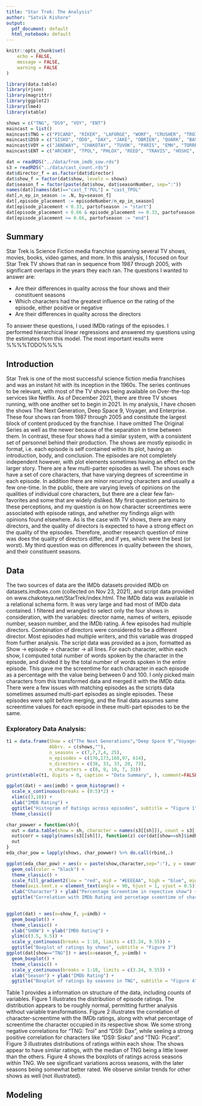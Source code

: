```yaml
---
title: "Star Trek: The Analysis"
author: "Satvik Kishore"
output:
  pdf_document: default
  html_notebook: default
---
```


```r
knitr::opts_chunk$set(
	echo = FALSE,
	message = FALSE,
	warning = FALSE
)

library(data.table)
library(rjson)
library(magrittr)
library(ggplot2)
library(lme4)
library(xtable)

shows = c("TNG", "DS9", "VOY", "ENT")
maincast = list()
maincast$TNG = c("PICARD", "RIKER", "LAFORGE", "WORF", "CRUSHER", "TROI", "DATA", "WESLEY")
maincast$DS9 = c("SISKO", "ODO", "DAX", "JAKE", "OBRIEN", "QUARK", "BASHIR", "KIRA", "WORF")
maincast$VOY = c("JANEWAY", "CHAKOTAY", "TUVOK", "PARIS", "EMH", "TORRES", "KIM", "NEELIX", "KES", "SEVEN")
maincast$ENT = c("ARCHER", "TPOL", "PHLOX", "REED", "TRAVIS", "HOSHI", "TUCKER")

dat = readRDS("../data/from_imdb_sow.rds")
s3 = readRDS("../data/cast_count.rds")
dat$director_f = as.factor(dat$director)
dat$show_f = factor(dat$show, levels = shows)
dat$season_f = factor(paste(dat$show, dat$seasonNumber, sep=":"))
names(dat)[names(dat)=="cast_T'POL"] = "cast_TPOL"
dat[,n_ep_in_season := .N, by=season_f]
dat[,episode_placement := episodeNumber/n_ep_in_season]
dat[episode_placement < 0.33, partofseason := "start"]
dat[episode_placement < 0.66 & episode_placement >= 0.33, partofseason := "middle"]
dat[episode_placement >= 0.66, partofseason := "end"]

```

## Summary  

Star Trek is Science Fiction media franchise spanning several TV shows, movies, books, video games, and more. In this analysis, I focused on four Star Trek TV shows that ran in sequence from 1987 through 2005, with significant overlaps in the years they each ran. The questions I wanted to answer are:  

- Are their differences in quality across the four shows and their constituent seasons
- Which characters had the greatest influence on the rating of the episode, either positive or negative
- Are their differences in quality across the directors

To answer these questions, I used IMDb ratings of the episodes. I performed hierarchical linear regressions and answered my questions using the estimates from this model. The most important results were %%%%TODO%%%%  

## Introduction  

Star Trek is one of the most successful science fiction media franchises and was an instant hit with its inception in the 1960s. The series continues to be relevant, with most of the TV shows being available on Over-the-top services like Netflix. As of December 2021, there are three TV shows running, with one another set to begin in 2021. In my analysis, I have chosen the shows The Next Generation, Deep Space 9, Voyager, and Enterprise. These four shows ran from 1987 through 2005 and constitute the largest block of content produced by the franchise. I have omitted The Original Series as well as the newer because of the separation in time between them. In contrast, these four shows had a similar system, with a consistent set of personnel behind their production. The shows are mostly episodic in format, i.e. each episode is self contained within its plot, having an introduction, body, and conclusion. The episodes are not completely independent however, with plot elements sometimes having an effect on the larger story. There are a few multi-parter episodes as well. The shows each have a set of core characters, that have varying degrees of screentime in each episode. In addition there are minor recurring characters and usually a few one-time. In the public, there are varying levels of opinions on the qualities of individual core characters, but there are a clear few fan-favorites and some that are widely disliked. My first question pertains to these perceptions, and my question is on how character screentimes were associated with episode ratings, and whether my findings align with opinions found elsewhere. As is the case with TV shows, there are many directors, and the quality of directors is expected to have a strong effect on the quality of the episodes. Therefore, another research question of mine was does the quality of directors differ, and if yes, which were the best (or worst). My third question was on differences in quality between the shows, and their constituent seasons. 

## Data  

The two sources of data are the IMDb datasets provided IMDb on datasets.imdbws.com (collected on Nov 23, 2021), and script data provided on www.chakoteya.net/StarTrek/index.html. The IMDb data was available in a relational schema form. It was very large and had most of IMDb data contained. I filtered and wrangled to select only the four shows in consideration, with the variables: director name, names of writers, episode number, season number, and the IMDb rating. A few episodes had multiple directors. Combination of directors were considered to be a different director. Most episodes had multiple writers, and this variable was dropped from further analysis. The script data was provided as a json, formatted as Show -> episode -> character -> all lines. For each character, within each show, I computed total number of words spoken by the character in the episode, and divided it by the total number of words spoken in the entire episode. This gave me the screentime for each character in each episode as a percentage with the value being between 0 and 100. I only picked main characters from this transformed data and merged it with the IMDb data. There were a few issues with matching episodes as the scripts data sometimes assumed multi-part episodes as single episodes. These episodes were split before merging, and the final data assumes same screentime values for each episode in these multi-part episodes to be the same. 

### Exploratory Data Analysis:  

```r
t1 = data.frame(Show = c("The Next Generations","Deep Space 9","Voyager","Enterprise","Total"),
                Abbrv. = c(shows,""),
                n_seasons = c(7,7,7,4, 25),
                n_episodes = c(176,173,168,97, 614),
                n_directors = c(38, 33, 33, 20, 73),
                n_characters = c(8, 9, 10, 7, 33))
print(xtable(t1, digits = 0, caption = "Data Summary", ), comment=FALSE, include.rownames=FALSE)

ggplot(dat) + aes(imdb) + geom_histogram() +
  scale_x_continuous(breaks = (0:5)*2) + 
  xlim(c(3,10)) +
  xlab("IMDB Rating") +
  ggtitle("Histogram of Ratings across episodes", subtitle = "Figure 1") +
  theme_classic()

char_powwer = function(sh){
  out = data.table(show = sh, character = names(s3[[sh]]), count = s3[[sh]])
  out$corr = sapply(names(s3[[sh]]), function(z) cor(dat[show==sh]$imdb, dat[show==sh][[paste0("cast_",z)]]) )
  out
}
eda_char_pow = lapply(shows, char_powwer) %>% do.call(rbind,.)

ggplot(eda_char_pow) + aes(x = paste(show,character,sep=":"), y = count, fill = corr) +
  geom_col(color = "black") + 
  theme_classic() + 
  scale_fill_gradient2(low = "red", mid = "#EEEEAA", high = "blue", midpoint = 0, name = "Correlation") + 
  theme(axis.text.x = element_text(angle = 90, hjust = 1, vjust = 0.5)) + 
  xlab("Character") + ylab("Percentage Screentime in repective show") + 
  ggtitle("Correlation with IMDb Rating and percetage sceentime of characters", subtitle = "Figure 2")
  
```

```r
ggplot(dat) + aes(x=show_f, y=imdb) +
  geom_boxplot() + 
  theme_classic() +
  xlab("SHOW") + ylab("IMDb Rating") + 
  ylim(c(3.5, 9.5)) +
  scale_y_continuous(breaks = 1:10, limits = c(3.24, 9.55)) +
  ggtitle("Boxplot of ratings by shows", subtitle = "Figure 3")
ggplot(dat[show=="TNG"]) + aes(x=season_f, y=imdb) +
  geom_boxplot() +
  theme_classic() +
  scale_y_continuous(breaks = 1:10, limits = c(3.24, 9.55)) +
  xlab("Season") + ylab("IMDb Rating") + 
  ggtitle("Boxplot of ratings by seasons in TNG", subtitle = "Figure 4")
```
Table 1 provides a information on structure of the data, including counts of variables. Figure 1 illustrates the distribution of episode ratings. The distribution appears to be roughly normal, permitting further analysis without variable transformations. Figure 2 illustrates the correlation of character-screentime with the IMDb ratings, along with what percentage of screentime the character occupied in its respective show. We some strong negative correlations for "TNG: Troi" and "DS9: Dax", while seeling a strong positive correlation for characters like "DS9: Sisko" and "TNG: Picard". Figure 3 illustrates distributions of ratings within each show. The shows appear to have similar ratings, with the median of TNG being a little lower than the others. Figure 4 shows the boxplots of ratings across seasons within TNG. We see significant variations across seasons, with the later seasons being somewhat better rated. We observe similar trends for other shows as well (not illustrated).  

## Modeling    


<!-- Summary -->
<!-- A few sentences describing the inferential question(s), the method used and the most important results. -->

<!-- Introduction -->
<!-- A more in-depth introduction to the inferential question(s) of interest. -->

<!-- Data -->
<!-- You should describe the data in this section: how you obtained the data, the variables included, dealing with missing/erroneous values, exploratory data analysis etc. -->

<!-- Model -->
<!-- A detailed description of the model used, how you selected the model, how you selected the variables, model assessment, model validation, and presentation of the model results. What are your overall conclusions in context of the inferential problem(s)? -->

<!-- Conclusions -->
<!-- In this section, you should present the importance of your findings, and describe any limitations of the study. You can also address future work here if there are extensions of your analysis you find interesting, especially those that may address some of the limitations already mentioned. -->

